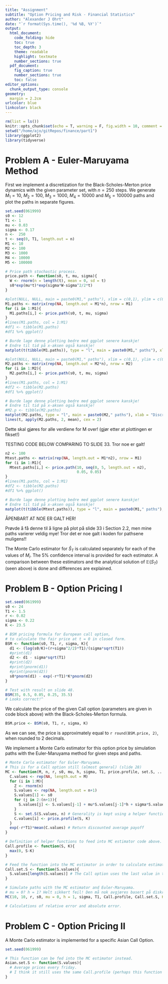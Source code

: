 ```yaml
---
title: "Assignment"
subtitle: "Option Pricing and Risk - Financial Statistics"
author: "Alexander J Ohrt"
date: "`r format(Sys.time(), '%d %B, %Y')`"
output: 
  html_document:
    code_folding: hide
    toc: true
    toc_depth: 3
    theme: readable
    highlight: textmate
    number_sections: true
  pdf_document:
    fig_caption: true
    number_sections: true
    toc: false
editor_options: 
  chunk_output_type: console
geometry:
  margin = 2.2cm
urlcolor: blue
linkcolor: black
---
```


```r
rm(list = ls())
knitr::opts_chunk$set(echo = T, warning = F, fig.width = 10, comment = "#>", size = "scriptsize")
setwd("/home/ajo/gitRepos/finance/part1")
library(ggplot2)
library(tidyverse)
```

# Problem A - Euler-Maruyama Method

First we implement a discretization for the Black-Scholes-Merton price dynamics with the given parameter set, with $n = 250$ steps. We generate $M_1 = 10$, $M_2 = 100$, $M_3 = 1000$, $M_4 = 10000$ and $M_5 = 100000$ paths and plot the paths in separate figures. 

```r
set.seed(061999)
s0 <- 12
T1 <- 1
mu <- 0.03
sigma <- 0.17
n <-  250
t <- seq(0, T1, length.out = n)
M1 <- 10
M2 <- 100
M3 <- 1000
M4 <- 10000
M5 <- 100000
```

```r
# Price path stochastic process. 
price.path <- function(s0, t, mu, sigma){
  W <- rnorm(n = length(t), mean = 0, sd = t)
  s0*exp(mu*t)*exp(sigma*W-sigma^2/2*t)
}
```

```r
#plot(NULL, NULL, main = paste0(M1," paths"), xlim = c(0,1), ylim = c(0, 50), ylab = "S", xlab = "t")
M1.paths <- matrix(rep(NA, length.out = M1*n), nrow = M1)
for (i in 1:M1){
  M1.paths[i,] <- price.path(s0, t, mu, sigma)
}
#lines(M1.paths, col = 1:M1)
#df1 <- tibble(M1.paths)
#df1 %>% ggplot()

# Burde lage denne plotting bedre med ggplot senere kanskje!
# Endre til tid på x-aksen også kanskje!
matplot(t(tibble(M1.paths)), type = "l", main = paste0(M1," paths"), xlab = "Discretization Points", ylab = "S")
```

```r
#plot(NULL, NULL, main = paste0(M1," paths"), xlim = c(0,1), ylim = c(0, 50), ylab = "S", xlab = "t")
M2.paths <- matrix(rep(NA, length.out = M2*n), nrow = M2)
for (i in 1:M2){
  M2.paths[i,] <- price.path(s0, t, mu, sigma)
}
#lines(M1.paths, col = 1:M1)
#df2 <- tibble(M2.paths)
#df1 %>% ggplot()

# Burde lage denne plotting bedre med ggplot senere kanskje!
# Endre til tid på x-aksen også kanskje!
#M2.p <- tibble(M2.paths)
matplot(M2.paths, type = "l", main = paste0(M2," paths"), xlab = "Discretization Points", ylab = "S")
lines(t, apply(M2.paths, 2, mean), cex = 2)
```

Dette skal gjøres for alle verdiene for M over! (gjør etter at plottingen er fikset!)

TESTING CODE BELOW COMPARING TO SLIDE 33. Tror noe er galt!

```r
n2 <- 100
Mtest.paths <- matrix(rep(NA, length.out = M1*n2), nrow = M1)
for (i in 1:M1){
  Mtest.paths[i,] <- price.path(10, seq(0, 5, length.out = n2), 
                                0.05, 0.05)
}
#lines(M1.paths, col = 1:M1)
#df2 <- tibble(M2.paths)
#df1 %>% ggplot()

# Burde lage denne plotting bedre med ggplot senere kanskje!
# Endre til tid på x-aksen også kanskje!
matplot(t(tibble(Mtest.paths)), type = "l", main = paste0(M1," paths"), xlab = "Discretization Points", ylab = "S", ylim = c(0,20))
```

ÅPENBART AT NOE ER GALT HER!

Prøvde å få denne til å ligne på plot på slide 33 i Section 2.2, men mine paths varierer veldig mye! Tror det er noe galt i koden for pathsene muligens!!

The Monte Carlo estimator for $\hat{S}_T$ is calculated separately for each of the values of $M_i$. The 5\% confidence interval is provided for each estimator. A comparison between these estimators and the analytical solution of $\mathbb{E}(S_T)$ (seen above) is done and differences are explained. 

# Problem B - Option Pricing I

```r
set.seed(061999)
s0 <- 24
T1 <- 1.5
r <- 0.02
sigma <- 0.22
K <- 23.5
```


```r
# BSM pricing formula for European call option, 
# to calculate the fair price at t = 0 in closed form.
BSM <- function(s0, T1, r, sigma, K){
  d1 <- (log(s0/K)+(r+sigma^2/2)*T1)/(sigma*sqrt(T1))
  #print(d1)
  d2 <- d1 - sigma*sqrt(T1)
  #print(d2)
  #print(pnorm(d1))
  #print(pnorm(d2))
  s0*pnorm(d1) - exp(-r*T1)*K*pnorm(d2)  
}

# Test with result on slide 48.
BSM(35, 0.5, 0.05, 0.25, 35.5)
# Looks correct!^
```

We calculate the price of the given Call option (parameters are given in code block above) with the Black-Scholes-Merton formula.

```r
BSM.price <- BSM(s0, T1, r, sigma, K)
```

As we can see, the price is approximately equal to `r round(BSM.price, 2)`, when rounded to 2 decimals. 

We implement a Monte Carlo estimator for this option price by simulation paths with the Euler-Maruyama method for given steps and paths. 

```r
# Monte Carlo estimator for Euler-Maruyama. 
# This is for a Call option still (almost general) (slide 28)
MC <- function(M, n, r, s0, mu, h, sigma, T1, price.profile, set.S, ...){
  C.values <- rep(NA, length.out = M)
  for (i in 1:M){
    Z <- rnorm(n)
    S.values <- rep(NA, length.out = n+1)
    S.values[1] <- s0
    for (j in 2:(n+1)){
      S.values[j] <- S.values[j-1] + mu*S.values[j-1]*h + sigma*S.values[j-1]*sqrt(h)*Z[j-1]
    }
    S <- set.S(S.values, n) # Generality is kept using a helper function set.S.
    C.values[i] <- price.profile(S, K)
  }
  exp(-r*T1)*mean(C.values) # Return discounted average payoff
}
```

```r
# Definition of helper functions to feed into MC estimator code above. 
Call.profile <- function(S, K){
  max(0, S-K)
}

# Feed the function into the MC estimator in order to calculate estimate for Call option. 
Call.set.S <- function(S.values){
  S.values[length(S.values)] # The Call option uses the last value in the list. 
}
```

```r
# Simulate paths with the MC estimator and Euler-Maruyama. 
# mu = 0? h = 1? Helt sikkert feil! Den må nok avgjøres basert på diskretiseringen (dvs steglengden er h tror jeg)
MC(10, 10, r, s0, mu = 0, h = 1, sigma, T1, Call.profile, Call.set.S, K = K)
```


```r
# Calculations of relative error and absolute error.
```


# Problem C - Option Pricing II

A Monte Carlo estimator is implemented for a specific Asian Call Option. 

```r
set.seed(061999)

# This function can be fed into the MC estimator instead. 
Asian.set.S <- function(S.values){
  # Average prices every friday. 
  # I think it still uses the same Call.profile (perhaps this function is not needed after all!)
}
```
